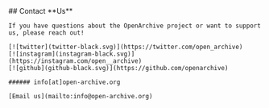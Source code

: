 
<ContactSection>
    ## Contact **Us**

    If you have questions about the OpenArchive project or want to support us, please reach out!

    [![twitter](twitter-black.svg)](https://twitter.com/open_archive)
    [![instagram](instagram-black.svg)](https://instagram.com/open__archive)
    [![github](github-black.svg)](https://github.com/openarchive)

    ###### info[at]open-archive.org

    [Email us](mailto:info@open-archive.org)

</ContactSection>
